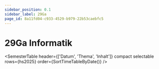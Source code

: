 ```yaml
---
sidebar_position: 0.1
sidebar_label: 29Ga
page_id: 8a11fd04-c933-4529-b979-22b53caebfc5
---
```




# 29Ga Informatik

<Directory name="Notizen" id="1470c3ba-c16d-428a-bb69-d702d8475177" />

<SemesterTable
    header={['Datum', 'Thema', 'Inhalt']}
    compact
    selectable
    rows={hs2025}
    order={SortTimeTableByDate()}
/>

